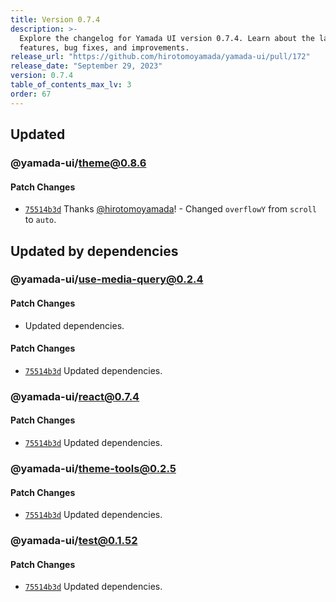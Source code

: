 ```yaml
---
title: Version 0.7.4
description: >-
  Explore the changelog for Yamada UI version 0.7.4. Learn about the latest
  features, bug fixes, and improvements.
release_url: "https://github.com/hirotomoyamada/yamada-ui/pull/172"
release_date: "September 29, 2023"
version: 0.7.4
table_of_contents_max_lv: 3
order: 67
---
```


## Updated

### @yamada-ui/theme@0.8.6

#### Patch Changes

- [`75514b3d`](https://github.com/hirotomoyamada/yamada-ui/commit/75514b3de733c88f7800d28f47a757b484c62452) Thanks [@hirotomoyamada](https://github.com/hirotomoyamada)! - Changed `overflowY` from `scroll` to `auto`.

## Updated by dependencies

### @yamada-ui/use-media-query@0.2.4

#### Patch Changes

- Updated dependencies.

#### Patch Changes

- [`75514b3d`](https://github.com/hirotomoyamada/yamada-ui/commit/75514b3de733c88f7800d28f47a757b484c62452) Updated dependencies.

### @yamada-ui/react@0.7.4

#### Patch Changes

- [`75514b3d`](https://github.com/hirotomoyamada/yamada-ui/commit/75514b3de733c88f7800d28f47a757b484c62452) Updated dependencies.

### @yamada-ui/theme-tools@0.2.5

#### Patch Changes

- [`75514b3d`](https://github.com/hirotomoyamada/yamada-ui/commit/75514b3de733c88f7800d28f47a757b484c62452) Updated dependencies.

### @yamada-ui/test@0.1.52

#### Patch Changes

- [`75514b3d`](https://github.com/hirotomoyamada/yamada-ui/commit/75514b3de733c88f7800d28f47a757b484c62452) Updated dependencies.

